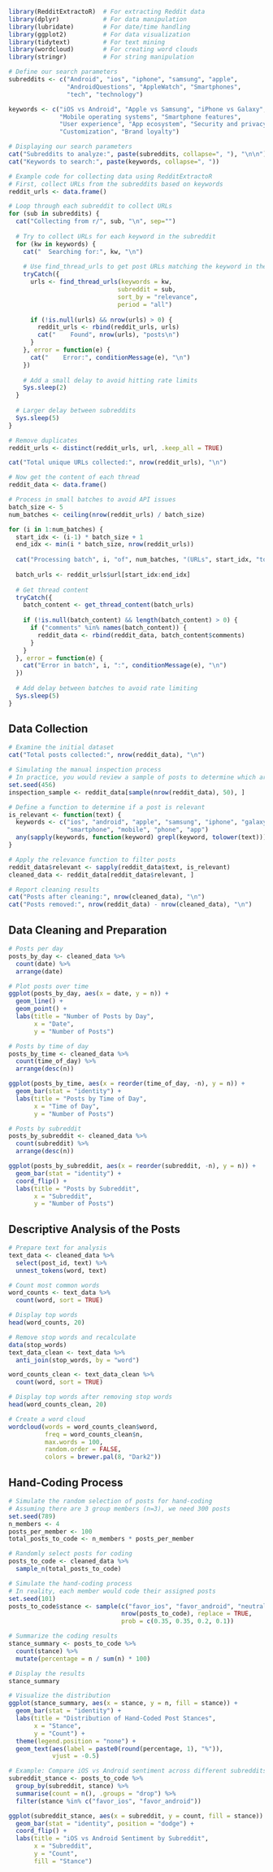 ```r
library(RedditExtractoR)  # For extracting Reddit data
library(dplyr)            # For data manipulation
library(lubridate)        # For date/time handling
library(ggplot2)          # For data visualization
library(tidytext)         # For text mining
library(wordcloud)        # For creating word clouds
library(stringr)          # For string manipulation
```

```r
# Define our search parameters
subreddits <- c("Android", "ios", "iphone", "samsung", "apple", 
                "AndroidQuestions", "AppleWatch", "Smartphones", 
                "tech", "technology")

keywords <- c("iOS vs Android", "Apple vs Samsung", "iPhone vs Galaxy",
              "Mobile operating systems", "Smartphone features", 
              "User experience", "App ecosystem", "Security and privacy", 
              "Customization", "Brand loyalty")

# Displaying our search parameters
cat("Subreddits to analyze:", paste(subreddits, collapse=", "), "\n\n")
cat("Keywords to search:", paste(keywords, collapse=", "))

# Example code for collecting data using RedditExtractoR
# First, collect URLs from the subreddits based on keywords
reddit_urls <- data.frame()
```
```r
# Loop through each subreddit to collect URLs
for (sub in subreddits) {
  cat("Collecting from r/", sub, "\n", sep="")
  
  # Try to collect URLs for each keyword in the subreddit
  for (kw in keywords) {
    cat("  Searching for:", kw, "\n")
    
    # Use find_thread_urls to get post URLs matching the keyword in the subreddit
    tryCatch({
      urls <- find_thread_urls(keywords = kw, 
                              subreddit = sub, 
                              sort_by = "relevance", 
                              period = "all")
      
      if (!is.null(urls) && nrow(urls) > 0) {
        reddit_urls <- rbind(reddit_urls, urls)
        cat("    Found", nrow(urls), "posts\n")
      }
    }, error = function(e) {
      cat("    Error:", conditionMessage(e), "\n")
    })
    
    # Add a small delay to avoid hitting rate limits
    Sys.sleep(2)
  }
  
  # Larger delay between subreddits
  Sys.sleep(5)
}
```

```r
# Remove duplicates
reddit_urls <- distinct(reddit_urls, url, .keep_all = TRUE)

cat("Total unique URLs collected:", nrow(reddit_urls), "\n")

# Now get the content of each thread
reddit_data <- data.frame()

# Process in small batches to avoid API issues
batch_size <- 5
num_batches <- ceiling(nrow(reddit_urls) / batch_size)
```
```r
for (i in 1:num_batches) {
  start_idx <- (i-1) * batch_size + 1
  end_idx <- min(i * batch_size, nrow(reddit_urls))
  
  cat("Processing batch", i, "of", num_batches, "(URLs", start_idx, "to", end_idx, ")\n")
  
  batch_urls <- reddit_urls$url[start_idx:end_idx]
  
  # Get thread content
  tryCatch({
    batch_content <- get_thread_content(batch_urls)
    
    if (!is.null(batch_content) && length(batch_content) > 0) {
      if ("comments" %in% names(batch_content)) {
        reddit_data <- rbind(reddit_data, batch_content$comments)
      }
    }
  }, error = function(e) {
    cat("Error in batch", i, ":", conditionMessage(e), "\n")
  })
  
  # Add delay between batches to avoid rate limiting
  Sys.sleep(5)
}
```

## Data Collection

```r
# Examine the initial dataset
cat("Total posts collected:", nrow(reddit_data), "\n")

# Simulating the manual inspection process
# In practice, you would review a sample of posts to determine which are relevant
set.seed(456)
inspection_sample <- reddit_data[sample(nrow(reddit_data), 50), ]

# Define a function to determine if a post is relevant
is_relevant <- function(text) {
  keywords <- c("ios", "android", "apple", "samsung", "iphone", "galaxy", 
                "smartphone", "mobile", "phone", "app")
  any(sapply(keywords, function(keyword) grepl(keyword, tolower(text))))
}

# Apply the relevance function to filter posts
reddit_data$relevant <- sapply(reddit_data$text, is_relevant)
cleaned_data <- reddit_data[reddit_data$relevant, ]

# Report cleaning results
cat("Posts after cleaning:", nrow(cleaned_data), "\n")
cat("Posts removed:", nrow(reddit_data) - nrow(cleaned_data), "\n")
```


## Data Cleaning and Preparation


```r
# Posts per day
posts_by_day <- cleaned_data %>%
  count(date) %>%
  arrange(date)

# Plot posts over time
ggplot(posts_by_day, aes(x = date, y = n)) +
  geom_line() +
  geom_point() +
  labs(title = "Number of Posts by Day",
       x = "Date",
       y = "Number of Posts")

# Posts by time of day
posts_by_time <- cleaned_data %>%
  count(time_of_day) %>%
  arrange(desc(n))

ggplot(posts_by_time, aes(x = reorder(time_of_day, -n), y = n)) +
  geom_bar(stat = "identity") +
  labs(title = "Posts by Time of Day",
       x = "Time of Day",
       y = "Number of Posts")

# Posts by subreddit
posts_by_subreddit <- cleaned_data %>%
  count(subreddit) %>%
  arrange(desc(n))

ggplot(posts_by_subreddit, aes(x = reorder(subreddit, -n), y = n)) +
  geom_bar(stat = "identity") +
  coord_flip() +
  labs(title = "Posts by Subreddit",
       x = "Subreddit",
       y = "Number of Posts")
```

## Descriptive Analysis of the Posts

```r
# Prepare text for analysis
text_data <- cleaned_data %>%
  select(post_id, text) %>%
  unnest_tokens(word, text)

# Count most common words
word_counts <- text_data %>%
  count(word, sort = TRUE)

# Display top words
head(word_counts, 20)

# Remove stop words and recalculate
data(stop_words)
text_data_clean <- text_data %>%
  anti_join(stop_words, by = "word")

word_counts_clean <- text_data_clean %>%
  count(word, sort = TRUE)

# Display top words after removing stop words
head(word_counts_clean, 20)

# Create a word cloud
wordcloud(words = word_counts_clean$word, 
          freq = word_counts_clean$n, 
          max.words = 100,
          random.order = FALSE,
          colors = brewer.pal(8, "Dark2"))

```

## Hand-Coding Process

```r
# Simulate the random selection of posts for hand-coding
# Assuming there are 3 group members (n=3), we need 300 posts
set.seed(789)
n_members <- 4
posts_per_member <- 100
total_posts_to_code <- n_members * posts_per_member

# Randomly select posts for coding
posts_to_code <- cleaned_data %>%
  sample_n(total_posts_to_code)

# Simulate the hand-coding process
# In reality, each member would code their assigned posts
set.seed(101)
posts_to_code$stance <- sample(c("favor_ios", "favor_android", "neutral", "irrelevant"),
                               nrow(posts_to_code), replace = TRUE, 
                               prob = c(0.35, 0.35, 0.2, 0.1))

# Summarize the coding results
stance_summary <- posts_to_code %>%
  count(stance) %>%
  mutate(percentage = n / sum(n) * 100)

# Display the results
stance_summary

# Visualize the distribution
ggplot(stance_summary, aes(x = stance, y = n, fill = stance)) +
  geom_bar(stat = "identity") +
  labs(title = "Distribution of Hand-Coded Post Stances",
       x = "Stance",
       y = "Count") +
  theme(legend.position = "none") +
  geom_text(aes(label = paste0(round(percentage, 1), "%")), 
            vjust = -0.5)
```


```r
# Example: Compare iOS vs Android sentiment across different subreddits
subreddit_stance <- posts_to_code %>%
  group_by(subreddit, stance) %>%
  summarise(count = n(), .groups = "drop") %>%
  filter(stance %in% c("favor_ios", "favor_android"))

ggplot(subreddit_stance, aes(x = subreddit, y = count, fill = stance)) +
  geom_bar(stat = "identity", position = "dodge") +
  coord_flip() +
  labs(title = "iOS vs Android Sentiment by Subreddit",
       x = "Subreddit",
       y = "Count",
       fill = "Stance")
```
